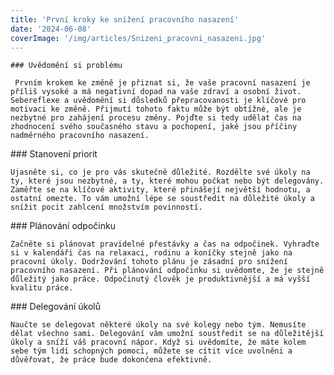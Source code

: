 ```yaml
---
title: 'První kroky ke snížení pracovního nasazení'
date: '2024-06-08'
coverImage: '/img/articles/Snizeni_pracovni_nasazeni.jpg'
---
```


<div class="main__post--content">
  <div>
   
    ### Uvědomění si problému

     Prvním krokem ke změně je přiznat si, že vaše pracovní nasazení je příliš vysoké a má negativní dopad na vaše zdraví a osobní život. Sebereflexe a uvědomění si důsledků přepracovanosti je klíčové pro motivaci ke změně. Přijmutí tohoto faktu může být obtížné, ale je nezbytné pro zahájení procesu změny. Pojďte si tedy udělat čas na zhodnocení svého současného stavu a pochopení, jaké jsou příčiny nadměrného pracovního nasazení.

  </div>
  <div>
    ### Stanovení priorit

    Ujasněte si, co je pro vás skutečně důležité. Rozdělte své úkoly na ty, které jsou nezbytné, a ty, které mohou počkat nebo být delegovány. Zaměřte se na klíčové aktivity, které přinášejí největší hodnotu, a ostatní omezte. To vám umožní lépe se soustředit na důležité úkoly a snížit pocit zahlcení množstvím povinností.

  </div>
  <div>
    ### Plánování odpočinku

    Začněte si plánovat pravidelné přestávky a čas na odpočinek. Vyhraďte si v kalendáři čas na relaxaci, rodinu a koníčky stejně jako na pracovní úkoly. Dodržování tohoto plánu je zásadní pro snížení pracovního nasazení. Při plánování odpočinku si uvědomte, že je stejně důležitý jako práce. Odpočinutý člověk je produktivnější a má vyšší kvalitu práce.

  </div>
  <div>
    ### Delegování úkolů

    Naučte se delegovat některé úkoly na své kolegy nebo tým. Nemusíte dělat všechno sami. Delegování vám umožní soustředit se na důležitější úkoly a sníží váš pracovní nápor. Když si uvědomíte, že máte kolem sebe tým lidí schopných pomoci, můžete se cítit více uvolněni a důvěřovat, že práce bude dokončena efektivně.

  </div>
</div>

